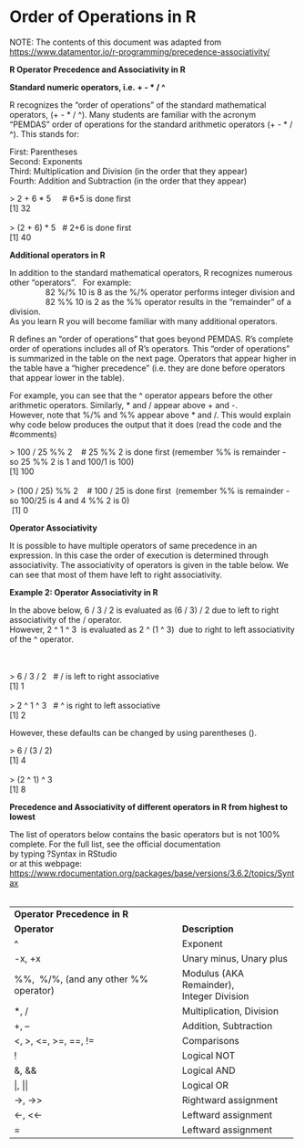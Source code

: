 # Order of Operations in R

NOTE: The contents of this document was adapted from <https://www.datamentor.io/r-programming/precedence-associativity/>

**R Operator Precedence and Associativity in R**

**Standard numeric operators, i.e. + - \* / \^**

R recognizes the "order of operations" of the standard mathematical operators, (+ - \* / \^). Many students are familiar with the acronym "PEMDAS" order of operations for the standard arithmetic operators (+ - \* / \^). This stands for:

First: Parentheses\
Second: Exponents\
Third: Multiplication and Division (in the order that they appear)\
Fourth: Addition and Subtraction (in the order that they appear)

\> 2 + 6 \* 5     \# 6\*5 is done first \
\[1\] 32\
\
\> (2 + 6) \* 5   \# 2+6 is done first\
\[1\] 40

**Additional operators in R**

In addition to the standard mathematical operators, R recognizes numerous other "operators".   For example:\
                82 %/% 10 is 8 as the %/% operator performs integer division and \
                82 %% 10 is 2 as the %% operator results in the "remainder" of a division. \
As you learn R you will become familiar with many additional operators.

R defines an "order of operations" that goes beyond PEMDAS. R's complete order of operations includes all of R's operators. This "order of operations" is summarized in the table on the next page. Operators that appear higher in the table have a "higher precedence" (i.e. they are done before operators that appear lower in the table).

For example, you can see that the \^ operator appears before the other arithmetic operators. Similarly, \* and / appear above + and -.\
However, note that %/% and %% appear above \* and /. This would explain why code below produces the output that it does (read the code and the #comments)

\> 100 / 25 %% 2    \# 25 %% 2 is done first (remember %% is remainder - so 25 %% 2 is 1 and 100/1 is 100)\
\[1\] 100\
\
\> (100 / 25) %% 2    \# 100 / 25 is done first  (remember %% is remainder - so 100/25 is 4 and 4 %% 2 is 0)\
 \[1\] 0

**Operator Associativity**

It is possible to have multiple operators of same precedence in an expression. In this case the order of execution is determined through associativity. The associativity of operators is given in the table below. We can see that most of them have left to right associativity.

**Example 2: Operator Associativity in R**

In the above below, 6 / 3 / 2 is evaluated as (6 / 3) / 2 due to left to right associativity of the / operator. \
However, 2 \^ 1 \^ 3  is evaluated as 2 \^ (1 \^ 3)  due to right to left associativity of the \^ operator.\
\
\

\> 6 / 3 / 2   \# / is left to right associative\
\[1\] 1\
\
\> 2 \^ 1 \^ 3   \# \^ is right to left associative\
\[1\] 2

However, these defaults can be changed by using parentheses ().

\> 6 / (3 / 2)\
\[1\] 4\
\
\> (2 \^ 1) \^ 3\
\[1\] 8**\
**

**Precedence and Associativity of different operators in R from highest to lowest**

The list of operators below contains the basic operators but is not 100% complete. For the full list, see the official documentation\
by typing ?Syntax in RStudio \
or at this webpage: <https://www.rdocumentation.org/packages/base/versions/3.6.2/topics/Syntax>\
\

+-----------------------------------------+----------------------------+
| **Operator Precedence in R**            |                            |
+-----------------------------------------+----------------------------+
| **Operator**                            | **Description**            |
+-----------------------------------------+----------------------------+
| \^                                      | Exponent                   |
+-----------------------------------------+----------------------------+
| -x, +x                                  | Unary minus, Unary plus    |
+-----------------------------------------+----------------------------+
| %%,  %/%, (and any other %% operator)   | Modulus (AKA Remainder), \ |
|                                         | Integer Division           |
+-----------------------------------------+----------------------------+
| \*, /                                   | Multiplication, Division   |
+-----------------------------------------+----------------------------+
| +, --                                   | Addition, Subtraction      |
+-----------------------------------------+----------------------------+
| \<, \>, \<=, \>=, ==, !=                | Comparisons                |
+-----------------------------------------+----------------------------+
| !                                       | Logical NOT                |
+-----------------------------------------+----------------------------+
| &, &&                                   | Logical AND                |
+-----------------------------------------+----------------------------+
| \|, \|\|                                | Logical OR                 |
+-----------------------------------------+----------------------------+
| -\>, -\>\>                              | Rightward assignment       |
+-----------------------------------------+----------------------------+
| \<-, \<\<-                              | Leftward assignment        |
+-----------------------------------------+----------------------------+
| =                                       | Leftward assignment        |
+-----------------------------------------+----------------------------+
